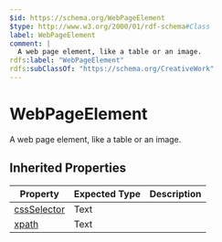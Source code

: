 ```yaml
---
$id: https://schema.org/WebPageElement
$type: http://www.w3.org/2000/01/rdf-schema#Class
label: WebPageElement
comment: |
  A web page element, like a table or an image.
rdfs:label: "WebPageElement"
rdfs:subClassOf: "https://schema.org/CreativeWork"
---
```


# WebPageElement

A web page element, like a table or an image.

## Inherited Properties

| Property | Expected Type | Description |
| --- | --- | --- |
| [cssSelector](https://schema.org/cssSelector) | Text |  |
| [xpath](https://schema.org/xpath) | Text |  |
